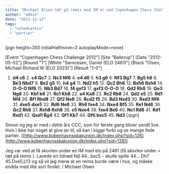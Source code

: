 ```yaml
---
title: "Michael Olsen tæt på remis mod IM'er ved Copenhagen Chess Challenge"
author: "admin"
date: "2012-12-12"
tags: 
  - "nyhedsarkiv"
  - "partier"
---
```


\[pgn height=350 initialHalfmove=2 autoplayMode=none\]

\[Event "Copenhagen Chess Challenge 2012"\]
\[Site "Ballerup"\]
\[Date "2012-05-02"\]
\[Round "1"\]
\[White "Semcesen, Daniel (ELO 2461)"\]
\[Black "Olsen, Michael Richard W (ELO 2023)"\]
\[Result "1-0"\]
1. **d4 c6** 2. **c4 Qc7** 3. **Nc3 Nf6** 4. **e4 d6** 5. **h3 g6** 6. **Nf3 Bg7** 7. **Bg5 h6** 8. **Be3 Nbd7** 9. **Be2 g5** 10. **h4 g4** 11. **Nd2 h5** 12. **Qc2 Bh6** 13. **Bxh6 Rxh6** 14. **O-O-O Nf8** 15. **Nb3 Bd7** 16. **f4 gxf3** 17. **gxf3 O-O-O** 18. **Qd2 Rh8** 19. **Qe3 Ng6** 20. **Kb1 b6** 21. **Rc1 Kb8** 22. **a4 Ka8** 23. **Rc2 Rb8** 24. **Qd2 e5** 25. **Rd1 Nf4** 26. **Bf1 Rhd8** 27. **Qf2 Ne8** 28. **Rcd2 f5** 29. **Bd3 Nxd3** 30. **Rxd3 Nf6** 31. **dxe5 dxe5** 32. **Rd6 Ne8** 33. **Rh6 fxe4** 34. **Nxe4 Bf5** 35. **Re1 Nd6** 36. **Qc2 Rh8** 37. **Rxh8 Rxh8** 38. **c5 Nxe4** 39. **fxe4 Be6** 40. **Nc1 Rd8** 41. **Rd1 Rxd1** 42. **Qxd1 Bg4** 43. **Qf1 Kb7** 44. **Qf6 bxc5** 45. **Nd3**
\[/pgn\]

Simon og jeg er med i dette års CCC, som for første gang bliver sendt live. Hvis i ikke har noget at give jer til, så kan i kigge forbi og se mange fede partier. ([http://www.kobenhavnsskakunion.dk/index.php?sid=126](http://www.kobenhavnsskakunion.dk/index.php?sid=126))

Jeg var ved at få skovlen under en IM med elo på 2461 (få skovlen under = tæt på remis ). Lavede en tidnød fejl 44...bxc5 - skulle spille 44... Dh7 45.Dxe5,Lf3 og så vil jeg mene at en remis burde være i hus, og måske endda med lille sort fordel. / Michael Olsen
